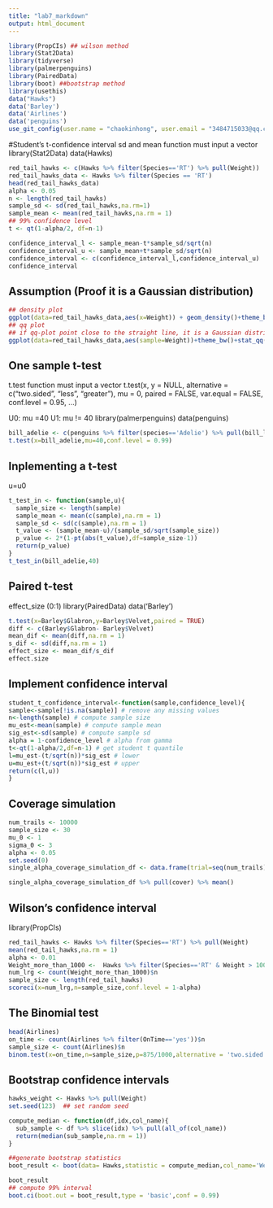 ```yaml
---
title: "lab7_markdown"
output: html_document
---
```


```r
library(PropCIs) ## wilson method
library(Stat2Data)
library(tidyverse)
library(palmerpenguins)
library(PairedData)
library(boot) ##bootstrap method
library(usethis)
data("Hawks")
data('Barley')
data('Airlines')
data('penguins')
use_git_config(user.name = "chaokinhong", user.email = "3484715033@qq.com")
```

#Student's t-confidence interval
sd and mean function must input a vector
library(Stat2Data)
data(Hawks)
```r
red_tail_hawks <- c(Hawks %>% filter(Species=='RT') %>% pull(Weight))
red_tail_hawks_data <- Hawks %>% filter(Species == 'RT') 
head(red_tail_hawks_data)
alpha <- 0.05
n <- length(red_tail_hawks)
sample_sd <- sd(red_tail_hawks,na.rm=1)
sample_mean <- mean(red_tail_hawks,na.rm = 1)
## 99% confidence level
t <- qt(1-alpha/2, df=n-1)

confidence_interval_l <- sample_mean-t*sample_sd/sqrt(n)
confidence_interval_u <- sample_mean+t*sample_sd/sqrt(n)
confidence_interval <- c(confidence_interval_l,confidence_interval_u)
confidence_interval

```
## Assumption (Proof it is a Gaussian distribution)
```r
## density plot
ggplot(data=red_tail_hawks_data,aes(x=Weight)) + geom_density()+theme_bw()+xlab('Weight')
## qq plot
## if qq-plot point close to the straight line, it is a Gaussian distribution
ggplot(data=red_tail_hawks_data,aes(sample=Weight))+theme_bw()+stat_qq()+stat_qq_line(color='blue')
```

## One sample t-test
t.test function must input a vector
t.test(x, y = NULL,
       alternative = c("two.sided", "less", "greater"),
       mu = 0, paired = FALSE, var.equal = FALSE,
       conf.level = 0.95, ...)

U0: mu =40
U1: mu != 40
library(palmerpenguins)
data(penguins)
```r
bill_adelie <- c(penguins %>% filter(species=='Adelie') %>% pull(bill_length_mm))
t.test(x=bill_adelie,mu=40,conf.level = 0.99)

```

## Inplementing a t-test
u=u0
```r
t_test_in <- function(sample,u){
  sample_size <- length(sample)
  sample_mean <- mean(c(sample),na.rm = 1)
  sample_sd <- sd(c(sample),na.rm = 1)
  t_value <- (sample_mean-u)/(sample_sd/sqrt(sample_size))
  p_value <- 2*(1-pt(abs(t_value),df=sample_size-1))
  return(p_value)
}
t_test_in(bill_adelie,40)
```

## Paired t-test 
effect_size (0:1)
library(PairedData)
data('Barley')
```r
t.test(x=Barley$Glabron,y=Barley$Velvet,paired = TRUE)
diff <- c(Barley$Glabron- Barley$Velvet)
mean_dif <- mean(diff,na.rm = 1)
s_dif <- sd(diff,na.rm = 1)
effect_size <- mean_dif/s_dif
effect.size
```
## Implement confidence interval
```r
student_t_confidence_interval<-function(sample,confidence_level){
sample<-sample[!is.na(sample)] # remove any missing values
n<-length(sample) # compute sample size
mu_est<-mean(sample) # compute sample mean
sig_est<-sd(sample) # compute sample sd
alpha = 1-confidence_level # alpha from gamma
t<-qt(1-alpha/2,df=n-1) # get student t quantile
l=mu_est-(t/sqrt(n))*sig_est # lower
u=mu_est+(t/sqrt(n))*sig_est # upper
return(c(l,u))
}

```

## Coverage simulation
```r
num_trails <- 10000
sample_size <- 30
mu_0 <- 1
sigma_0 <- 3
alpha <- 0.05
set.seed(0)
single_alpha_coverage_simulation_df <- data.frame(trial=seq(num_trails)) %>% mutate(sample=map(.x=trial,.f=~rnorm(n=sample_size,mean=mu_0,sd=sigma_0))) %>% mutate(ci_interval=map(.x=sample,.f=~student_t_confidence_interval(.x,1-alpha))) %>% mutate(cover=map_lgl(.x=ci_interval,.f=~((min(.x)<=mu_0)&(max(.x)>=mu_0)))) %>% mutate(ci_length = map_dbl(.x=ci_interval,.f=~(max(.x)-min(.x))))

single_alpha_coverage_simulation_df %>% pull(cover) %>% mean()
```
## Wilson's confidence interval
library(PropCIs)
```r

red_tail_hawks <- Hawks %>% filter(Species=='RT') %>% pull(Weight)
mean(red_tail_hawks,na.rm = 1)
alpha <- 0.01
Weight_more_than_1000 <-  Hawks %>% filter(Species=='RT' & Weight > 1000 ) 
num_lrg <- count(Weight_more_than_1000)$n
sample_size <- length(red_tail_hawks)
scoreci(x=num_lrg,n=sample_size,conf.level = 1-alpha)
```

## The Binomial test
```r
head(Airlines)
on_time <- count(Airlines %>% filter(OnTime=='yes'))$n
sample_size <- count(Airlines)$n
binom.test(x=on_time,n=sample_size,p=875/1000,alternative = 'two.sided')

```
## Bootstrap confidence intervals
```r
hawks_weight <- Hawks %>% pull(Weight)
set.seed(123)  ## set random seed

compute_median <- function(df,idx,col_name){
  sub_sample <- df %>% slice(idx) %>% pull(all_of(col_name))
  return(median(sub_sample,na.rm = 1))
}

##generate bootstrap statistics
boot_result <- boot(data= Hawks,statistic = compute_median,col_name='Weight',R=10000)

boot_result
## compute 99% interval
boot.ci(boot.out = boot_result,type = 'basic',conf = 0.99)

```

